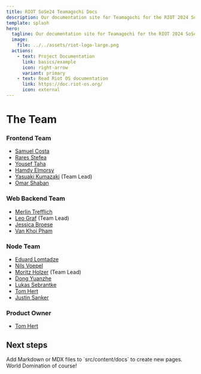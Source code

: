 ```yaml
---
title: RIOT SoSe24 Teamagochi Docs
description: Our documentation site for Teamagochi for the RIOT 2024 SoSe project.
template: splash
hero:
  tagline: Our documentation site for Teamagochi for the RIOT 2024 SoSe project.
  image:
    file: ../../assets/riot-logo-large.png
  actions:
    - text: Project Documentation
      link: basics/example
      icon: right-arrow
      variant: primary
    - text: Read Riot OS documentation
      link: https://doc.riot-os.org/
      icon: external
---
```



# The Team
### Frontend Team

- [Samuel Costa]()
- [Rares Stefea]()
- [Yousef Taha]()
- [Hamdy Elmorsy]()
- [Yasuaki Kumazaki]() (Team Lead)
- [Omar Shaban]()

### Web Backend Team

- [Merlin Trefflich]()
- [Leo Graf]() (Team Lead)
- [Jessica Broese]()
- [Van Khoi Pham]()

### Node Team

- [Eduard Lomtadze]()
- [Nils Voepel]()
- [Moritz Holzer]() (Team Lead)
- [Dong Yuanzhe]()
- [Lukas Sebrantke]()
- [Tom Hert]()
- [Justin Sanker]()

### Product Owner

- [Tom Hert]()

## Next steps

<CardGrid stagger>
	<Card title="Add new content" icon="add-document">
		Add Markdown or MDX files to `src/content/docs` to create new pages.
	</Card>
	<Card title="Plan?" icon="add-document">
		World Domination of course!
	</Card>
</CardGrid>
